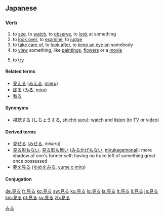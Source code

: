 ==Japanese==
{{ja-kanjitab|見}}

===Verb===
{{ja-verb|kk|type=2|hira=みる|rom=miru}}

# to [[see]], to [[watch]], to [[observe]], to [[look]] at something
# to [[look over]], to [[examine]], to [[judge]]
# to [[take care of]], to [[look after]], to [[keep an eye on]] somebody
# to [[view]] something, like [[painting]]s, [[flower]]s or a [[movie]]
# {{context|usually after the {{term||-て form|-[[te form]]}} of a verb}} to [[try]]

====Related terms====
*[[見える]] ([[みえる]], [[mieru]])
*[[診る]] ([[みる]], [[miru]])
*[[看る]]

====Synonyms====
*[[視聴する]] ([[しちょうする]], [[shichō suru]]): [[watch]] and [[listen]] (to [[TV]] or [[video]])

====Derived terms====
*[[見せる]] ([[みせる]], ''miseru'')
*[[見る影もない]], [[見る影も無い]] ([[みるかげもない]], [[mirukagemonai]]): mere shadow of one's former self; having no trace left of something great once possessed
*[[夢を見る]] ([[ゆめをみる]], [[yume o miru]])

====Conjugation====
{{ja-ichi|見|み|mi}}

[[Category:1000 Japanese basic words|みる]]

[[de:見る]]
[[fr:見る]]
[[ko:見る]]
[[sw:見る]]
[[ku:見る]]
[[lo:見る]]
[[la:見る]]
[[lt:見る]]
[[li:見る]]
[[ja:見る]]
[[km:見る]]
[[pt:見る]]
[[sv:見る]]
[[zh:見る]]